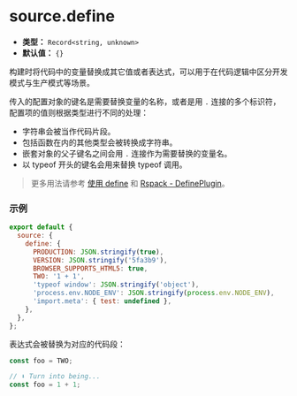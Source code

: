 # source.define

- **类型：** `Record<string, unknown>`
- **默认值：** `{}`

构建时将代码中的变量替换成其它值或者表达式，可以用于在代码逻辑中区分开发模式与生产模式等场景。

传入的配置对象的键名是需要替换变量的名称，或者是用 `.` 连接的多个标识符，配置项的值则根据类型进行不同的处理：

- 字符串会被当作代码片段。
- 包括函数在内的其他类型会被转换成字符串。
- 嵌套对象的父子键名之间会用 `.` 连接作为需要替换的变量名。
- 以 typeof 开头的键名会用来替换 typeof 调用。

> 更多用法请参考 [使用 define](/guide/advanced/env-vars#使用-define) 和 [Rspack - DefinePlugin](https://rspack.dev/zh/plugins/webpack/define-plugin)。

### 示例

```js
export default {
  source: {
    define: {
      PRODUCTION: JSON.stringify(true),
      VERSION: JSON.stringify('5fa3b9'),
      BROWSER_SUPPORTS_HTML5: true,
      TWO: '1 + 1',
      'typeof window': JSON.stringify('object'),
      'process.env.NODE_ENV': JSON.stringify(process.env.NODE_ENV),
      'import.meta': { test: undefined },
    },
  },
};
```

表达式会被替换为对应的代码段：

```js
const foo = TWO;

// ⬇️ Turn into being...
const foo = 1 + 1;
```
